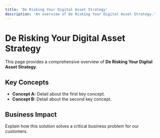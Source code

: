 ```yaml
---
title: 'De Risking Your Digital Asset Strategy'
description: 'An overview of De Risking Your Digital Asset Strategy.'
---
```


# De Risking Your Digital Asset Strategy

This page provides a comprehensive overview of **De Risking Your Digital Asset Strategy**.

## Key Concepts

* **Concept A:** Detail about the first key concept.
* **Concept B:** Detail about the second key concept.

## Business Impact

Explain how this solution solves a critical business problem for our customers.
